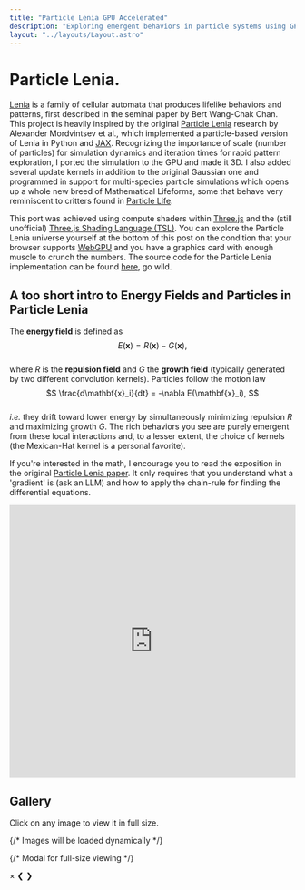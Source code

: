```yaml
---
title: "Particle Lenia GPU Accelerated"
description: "Exploring emergent behaviors in particle systems using GPU-accelerated Lenia algorithms"
layout: "../layouts/Layout.astro"
---
```


# Particle Lenia.

[Lenia](https://arxiv.org/abs/1812.05433) is a family of cellular automata that produces lifelike behaviors and patterns, first described in the seminal paper by Bert Wang-Chak Chan. 
This project is heavily inspired by the original [Particle Lenia](https://google-research.github.io/self-organising-systems/particle-lenia/) 
research by Alexander Mordvintsev et al., which implemented a particle-based version of Lenia in Python and [JAX](https://docs.jax.dev/en/latest/). 
Recognizing the importance of scale (number of particles) for simulation dynamics and iteration times for rapid pattern exploration, 
I ported the simulation to the GPU and made it 3D. I also added several update kernels in addition to the original Gaussian one and programmed in 
support for multi-species particle simulations which opens up a whole new breed of Mathematical Lifeforms, some that behave very reminiscent to critters found in [Particle Life](https://youtu.be/p4YirERTVF0?si=E2bExaHTX8kbKKtp).

This port was achieved using compute shaders within [Three.js](https://threejs.org/examples/) and the (still unofficial) [Three.js Shading Language (TSL)](https://github.com/mrdoob/three.js/wiki/Three.js-Shading-Language).
You can explore the Particle Lenia universe yourself at the bottom of this post
on the condition that your browser supports [WebGPU](https://developer.mozilla.org/en-US/docs/Web/API/WebGPU_API) 
and you have a graphics card with enough muscle to crunch the numbers.
The source code for the Particle Lenia implementation can be found [here](https://github.com/craftlinks/Notebook/tree/main/particle-lenia), go wild.

## A too short intro to Energy Fields and Particles in Particle Lenia

The **energy field** is defined as  
$$
E(\mathbf{x}) = R(\mathbf{x}) - G(\mathbf{x}),
$$  
where $R$ is the **repulsion field** and $G$ the **growth field** (typically generated by two different convolution kernels). Particles follow the motion law  
$$
\frac{d\mathbf{x}_i}{dt} = -\nabla E(\mathbf{x}_i),
$$  
_i.e._ they drift toward lower energy by simultaneously minimizing repulsion $R$ and maximizing growth $G$. The rich behaviors you see are purely emergent from these local interactions and, to a lesser extent, the choice of kernels (the Mexican-Hat kernel is a personal favorite).

If you're interested in the math, I encourage you to read the exposition in the original [Particle Lenia paper](https://google-research.github.io/self-organising-systems/particle-lenia/). 
It only requires that you understand what a 'gradient' is (ask an LLM) and how to apply the chain-rule for finding the differential equations.

<iframe width="100%" height="480" src="https://www.youtube.com/embed/10gFQXNqus8" title="Particle Lenia demo" frameborder="0" allow="accelerometer; autoplay; clipboard-write; encrypted-media; gyroscope; picture-in-picture" allowfullscreen></iframe>

## Gallery

Click on any image to view it in full size.

<div class="gallery" id="particle-gallery">
  {/* Images will be loaded dynamically */}
</div>

{/* Modal for full-size viewing */}
<div id="modal" class="modal">
  <span class="close" id="closeModal">&times;</span>
  <span class="nav prev" id="prevModal">&#10094;</span>
  <span class="nav next" id="nextModal">&#10095;</span>
  <div class="modal-content">
    <img id="modalImage" src="" alt="" />
  </div>
</div>



